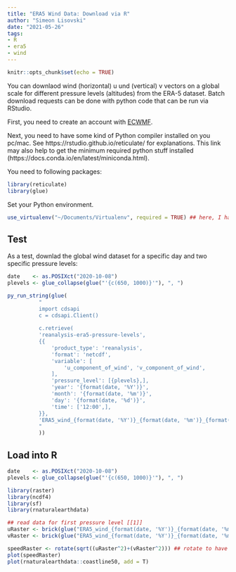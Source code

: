 ```yaml
---
title: "ERA5 Wind Data: Download via R"
author: "Simeon Lisovski"
date: "2021-05-26"
tags:
- R
- era5
- wind
---
```


```r
knitr::opts_chunk$set(echo = TRUE)
```

You can downlaod wind (horizontal) u und (vertical) v vectors on a global scale for different pressure levels (altitudes) from the ERA-5 dataset.
Batch download requests can be done with python code that can be run via RStudio.

First, you need to create an account with [ECWMF](https://www.ecmwf.int/). 

Next, you need to have some kind of Python compiler installed on you pc/mac. See https://rstudio.github.io/reticulate/ for explanations. This link may also help to get the minimum required python stuff installed (https://docs.conda.io/en/latest/miniconda.html).

You need to following packages:

```r
library(reticulate)
library(glue)
```

Set your Python environment.

```r
use_virtualenv("~/Documents/Virtualenv", required = TRUE) ## here, I have installed python 3
```


## Test

As a test, downlad the global wind dataset for a specific day and two specific pressure levels:

```r
date    <- as.POSIXct("2020-10-08")
plevels <- glue_collapse(glue("'{c(650, 1000)}'"), ", ")

py_run_string(glue(
          "
          import cdsapi
          c = cdsapi.Client()
          
          c.retrieve(
          'reanalysis-era5-pressure-levels',
          {{
              'product_type': 'reanalysis',
              'format': 'netcdf',
              'variable': [
                  'u_component_of_wind', 'v_component_of_wind',
              ],
              'pressure_level': [{plevels},],
              'year': '{format(date, '%Y')}',
              'month': '{format(date, '%m')}',
              'day': '{format(date, '%d')}',
              'time': ['12:00',],
          }},
          'ERA5_wind_{format(date, '%Y')}_{format(date, '%m')}_{format(date, '%d')}.nc') 
          "
          ))
```

## Load into R

```r
date    <- as.POSIXct("2020-10-08")
plevels <- glue_collapse(glue("'{c(650, 1000)}'"), ", ")
```


```r
library(raster)
library(ncdf4)
library(sf)
library(rnaturalearthdata)

## read data for first pressure level [[1]]
uRaster <- brick(glue("ERA5_wind_{format(date, '%Y')}_{format(date, '%m')}_{format(date, '%d')}.nc"), varname=  "u")[[1]] 
vRaster <- brick(glue("ERA5_wind_{format(date, '%Y')}_{format(date, '%m')}_{format(date, '%d')}.nc"), varname=  "v")[[1]]

speedRaster <- rotate(sqrt((uRaster^2)+(vRaster^2))) ## rotate to have -180 to 180 degrees (otherwhise 0 to 360)
plot(speedRaster)
plot(rnaturalearthdata::coastline50, add = T)
```
